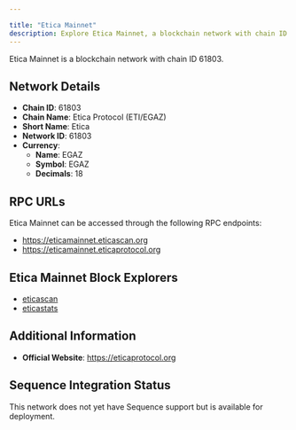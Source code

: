 ```yaml
---

title: "Etica Mainnet"
description: Explore Etica Mainnet, a blockchain network with chain ID 61803. Learn about its native currency, EGAZ, and how to interact with the network.
---
```




Etica Mainnet is a blockchain network with chain ID 61803.

## Network Details

- **Chain ID**: 61803
- **Chain Name**: Etica Protocol (ETI/EGAZ)
- **Short Name**: Etica
- **Network ID**: 61803
- **Currency**: 
  - **Name**: EGAZ
  - **Symbol**: EGAZ
  - **Decimals**: 18

## RPC URLs

Etica Mainnet can be accessed through the following RPC endpoints:

- https://eticamainnet.eticascan.org
- https://eticamainnet.eticaprotocol.org

## Etica Mainnet Block Explorers

- [eticascan](https://eticascan.org)
- [eticastats](http://explorer.etica-stats.org)

## Additional Information

- **Official Website**: https://eticaprotocol.org

## Sequence Integration Status

This network does not yet have Sequence support but is available for deployment.
